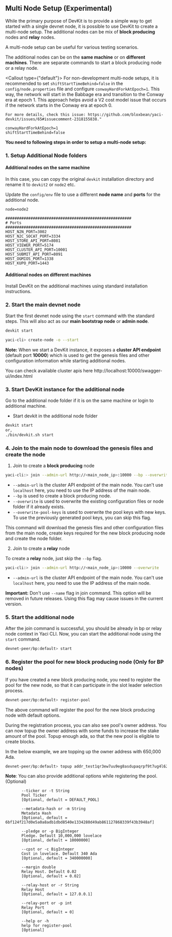 
## Multi Node Setup (Experimental)

While the primary purpose of DevKit is to provide a simple way to get started with a single devnet node, it is possible to use
DevKit to create a multi-node setup. The additional nodes can be mix of **block producing** nodes and **relay** nodes.

A multi-node setup can be useful for various testing scenarios.

The additional nodes can be on the **same machine** or on **different machines**. There are separate commands to start a block producing node or a relay node.

<Callout type={"default"}>
    For non-development multi-node setups, it is recommended to set `shiftStartTimeBehind=false` in the `config/node.properties` file
    and configure `conwayHardForkAtEpoch=1`. This way, the network will start in the Babbage era and transition to the Conway era at epoch 1.
    This approach helps avoid a V2 cost model issue that occurs if the network starts in the Conway era at epoch 0.

    For more details, check this issue: https://github.com/bloxbean/yaci-devkit/issues/65#issuecomment-2318155838."

`conwayHardForkAtEpoch=1` <br/>
`shiftStartTimeBehind=false`

</Callout>

**You need to following steps in order to setup a multi-node setup:**

### 1. Setup Additional Node folders

#### Additional nodes on the same machine

In this case, you can copy the original `devkit` installation directory and rename it to `devkit2` or `node2` etc.

Update the `config/env` file to use a different **node name** and **ports** for the additional node.

```
node=node2

#######################################################
# Ports
#######################################################
HOST_N2N_PORT=3002
HOST_N2C_SOCAT_PORT=3334
HOST_STORE_API_PORT=8081
HOST_VIEWER_PORT=5174
HOST_CLUSTER_API_PORT=10001
HOST_SUBMIT_API_PORT=8091
HOST_OGMIOS_PORT=1338
HOST_KUPO_PORT=1443
```

#### Additional nodes on different machines

Install DevKit on the additional machines using standard installation instructions.

### 2. Start the main devnet node

Start the first devnet node using the `start` command with the standard steps. This will also act as our **main bootstrap node** or **admin node**.

```bash
devkit start

yaci-cli> create-node -o --start
```

**Note:** When we start a DevKit instance, it exposes a **cluster API endpoint** (default port **10000**) which is used to get the genesis files and other configuration
information while starting additional nodes.

You can check available cluster apis here http://localhost:10000/swagger-ui/index.html

### 3. Start DevKit instance for the additional node

Go to the additional node folder if it is on the same machine or login to additional machine.

- Start devkit in the additional node folder

```bash
devkit start
or,
./bin/devkit.sh start
```

### 4. Join to the main node to download the genesis files and create the node

1. Join to create a **block producing** node

```bash
yaci-cli:> join --admin-url http://<main_node_ip>:10000 --bp --overwrite --overwrite--pool-keys
```

- `--admin-url` is the cluster API endpoint of the main node. You can't use `localhost` here, you need to use the IP address of the main node.
- `--bp` is used to create a block producing node.
- `--overwrite` is used to overwrite the existing configuration files or node folder if it already exists.
- `--overwrite-pool-keys` is used to overwrite the pool keys with new keys. To use the previously generated pool keys, you can skip this flag.

This command will download the genesis files and other configuration files from the main node, create keys required
for the new block producing node and create the node folder.

2. Join to create a **relay** node

To create a **relay** node, just skip the `--bp` flag.

```bash
yaci-cli:> join --admin-url http://<main_node_ip>:10000 --overwrite
```

- `--admin-url` is the cluster API endpoint of the main node. You can't use `localhost` here, you need to use the IP address of the main node.

**Important:** Don't use `--name` flag in join command. This option will be removed in future releases. Using this flag may cause issues in the current version.

### 5. Start the additional node

After the join command is successful, you should be already in bp or relay node context in Yaci CLI.
Now, you can start the additional node using the `start` command.

```bash
devnet-peer/bp:default> start
```

### 6. Register the pool for new block producing node (Only for BP nodes)

If you have created a new block producing node, you need to register the pool for the new node, so that it can participate in the slot leader selection process.

```bash
devnet-peer/bp:default> register-pool
```

The above command will register the pool for the new block producing node with default options.

During the registration process, you can also see pool's owner address. You can now topup the owner address with some funds
to increase the stake amount of the pool. Topup enough ada, so that the new pool is eligible to create blocks.

In the below example, we are topping up the owner address with 650,000 Ada.

```bash
devnet-peer/bp:default> topup addr_test1qr3ew7uu9eg8asdupaqrpf9t7ug4l62jcxnpy96vl68xhwmvnkyw67tk4wptp7ggdsxw7ty5pwt4s4jjp7ykx68wrzwszqdxm8 650000
```

**Note**: You can also provide additional options while registering the pool. (Optional)

```
       --ticker or -t String
       Pool Ticker
       [Optional, default = DEFAULT_POOL]

       --metadata-hash or -m String
       Metadata Hash
       [Optional, default = 6bf124f217d0e5a0a8adb1dbd8540e1334280d49ab861127868339f43b3948af]

       --pledge or -p BigInteger
       Pledge. Default 10,000,000 lovelace
       [Optional, default = 10000000]

       --cpst or -c BigInteger
       Cost in lovelace. Default 340 Ada
       [Optional, default = 340000000]

       --margin double
       Relay Host. Default 0.02
       [Optional, default = 0.02]

       --relay-host or -r String
       Relay Host
       [Optional, default = 127.0.0.1]

       --relay-port or -p int
       Relay Port
       [Optional, default = 0]

       --help or -h
       help for register-pool
       [Optional]
```




